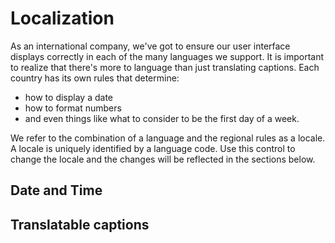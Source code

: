 
<Meta of={Localization} />

<div className="component-header">
    <h1>Localization</h1>
</div>

As an international company, we've got to ensure our user interface displays correctly in each of the many languages we support. It is important to realize that there's more to language than just translating captions. Each country has its own rules that determine:

-   how to display a date
-   how to format numbers
-   and even things like what to consider to be the first day of a week.

We refer to the combination of a language and the regional rules as a locale. A locale is uniquely identified by a language code. Use this control to change the locale and the changes will be reflected in the sections below.

<Controls of={Localization.Caption} />

## Date and Time

<Story of={Localization.DateTime} />

## Translatable captions

<Canvas>
    <Story of={Localization.Caption} />
</Canvas>
